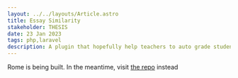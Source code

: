```yaml
---
layout: ../../layouts/Article.astro
title: Essay Similarity
stakeholder: THESIS
date: 23 Jan 2023
tags: php,laravel
description: A plugin that hopefully help teachers to auto grade student answer by comparing the similarity of student’s answer and teacher’s answer key with machine learning
---
```


Rome is being built. In the meantime, visit [the repo](https://github.com/thoriqadillah/essaysimilarity) instead